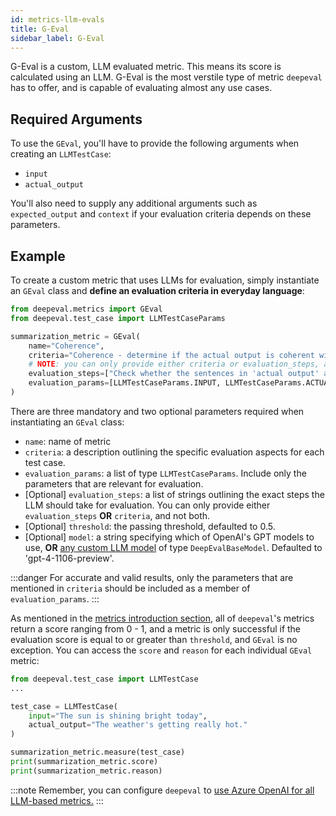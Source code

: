 ```yaml
---
id: metrics-llm-evals
title: G-Eval
sidebar_label: G-Eval
---
```


G-Eval is a custom, LLM evaluated metric. This means its score is calculated using an LLM. G-Eval is the most verstile type of metric `deepeval` has to offer, and is capable of evaluating almost any use cases.

## Required Arguments

To use the `GEval`, you'll have to provide the following arguments when creating an `LLMTestCase`:

- `input`
- `actual_output`

You'll also need to supply any additional arguments such as `expected_output` and `context` if your evaluation criteria depends on these parameters.

## Example

To create a custom metric that uses LLMs for evaluation, simply instantiate an `GEval` class and **define an evaluation criteria in everyday language**:

```python
from deepeval.metrics import GEval
from deepeval.test_case import LLMTestCaseParams

summarization_metric = GEval(
    name="Coherence",
    criteria="Coherence - determine if the actual output is coherent with the input.",
    # NOTE: you can only provide either criteria or evaluation_steps, and not both
    evaluation_steps=["Check whether the sentences in 'actual output' aligns with that in 'input'"],
    evaluation_params=[LLMTestCaseParams.INPUT, LLMTestCaseParams.ACTUAL_OUTPUT],
)
```

There are three mandatory and two optional parameters required when instantiating an `GEval` class:

- `name`: name of metric
- `criteria`: a description outlining the specific evaluation aspects for each test case.
- `evaluation_params`: a list of type `LLMTestCaseParams`. Include only the parameters that are relevant for evaluation.
- [Optional] `evaluation_steps`: a list of strings outlining the exact steps the LLM should take for evaluation. You can only provide either `evaluation_steps` **OR** `criteria`, and not both.
- [Optional] `threshold`: the passing threshold, defaulted to 0.5.
- [Optional] `model`: a string specifying which of OpenAI's GPT models to use, **OR** [any custom LLM model](metrics-introduction#using-a-custom-llm) of type `DeepEvalBaseModel`. Defaulted to 'gpt-4-1106-preview'.

:::danger
For accurate and valid results, only the parameters that are mentioned in `criteria` should be included as a member of `evaluation_params`.
:::

As mentioned in the [metrics introduction section](metrics-introduction), all of `deepeval`'s metrics return a score ranging from 0 - 1, and a metric is only successful if the evaluation score is equal to or greater than `threshold`, and `GEval` is no exception. You can access the `score` and `reason` for each individual `GEval` metric:

```python
from deepeval.test_case import LLMTestCase
...

test_case = LLMTestCase(
    input="The sun is shining bright today",
    actual_output="The weather's getting really hot."
)

summarization_metric.measure(test_case)
print(summarization_metric.score)
print(summarization_metric.reason)
```

:::note
Remember, you can configure `deepeval` to [use Azure OpenAI for all LLM-based metrics.](metrics-introduction#using-azure-openai)
:::

